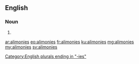 ==English==

===Noun===
{{head|en}}

# {{plural of|alimony}}

[[Category:English plurals ending in "-ies"]]

[[ar:alimonies]]
[[eo:alimonies]]
[[fr:alimonies]]
[[ku:alimonies]]
[[mg:alimonies]]
[[my:alimonies]]
[[sv:alimonies]]